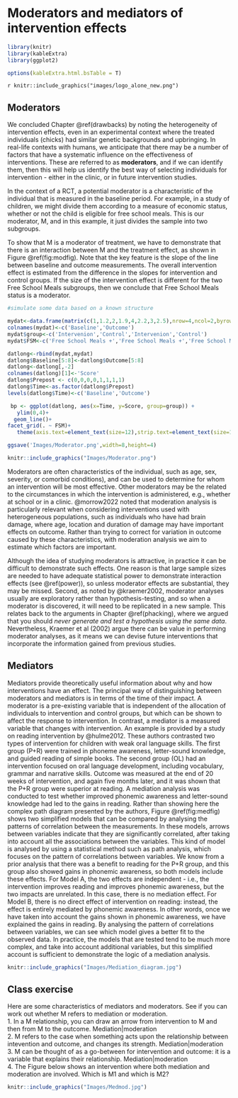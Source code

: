 # Moderators and mediators of intervention effects {#mediators}

```r
library(knitr)
library(kableExtra)
library(ggplot2)

options(kableExtra.html.bsTable = T)
```
`r knitr::include_graphics("images/logo_alone_new.png")`


## Moderators  
We concluded Chapter \@ref(drawbacks) by noting the heterogeneity of intervention effects, even in an experimental context where the treated individuals (chicks) had similar genetic backgrounds and upbringing. In real-life contexts with humans, we anticipate that there may be a number of factors that have a systematic influence on the effectiveness of interventions.  These are referred to as **moderators**, and if we can identify them, then this will help us identify the best way of selecting individuals for intervention - either in the clinic, or in future intervention studies. 

In the context of a RCT, a potential moderator is a characteristic of the individual that is measured in the baseline period. For example, in a study of children, we might divide them according to a measure of economic status, whether or not the child is eligible for free school meals. This is our moderator, M, and in this example, it just divides the sample into two subgroups. 

To show that M is a moderator of treatment, we have to demonstrate that there is an interaction between M and the treatment effect, as shown in Figure \@ref(fig:modfig).  Note that the key feature is the slope of the line between baseline and outcome measurements. The overall intervention effect is estimated from the difference in the slopes for intervention and control groups. If the size of the intervention effect is different for the two Free School Meals subgroups, then we conclude that Free School Meals status is a moderator. 


```r
#simulate some data based on a known structure

mydat<-data.frame(matrix(c(1,1.2,2,1.9,4,2.2,3,2.5),nrow=4,ncol=2,byrow=F))
colnames(mydat)<-c('Baseline','Outcome')
mydat$group<-c('Intervenion','Control','Intervenion','Control')
mydat$FSM<-c('Free School Meals +','Free School Meals +','Free School Meals -','Free School Meals -')

datlong<-rbind(mydat,mydat)
datlong$Baseline[5:8]<-datlong$Outcome[5:8]
datlong<-datlong[,-2]
colnames(datlong)[1]<-'Score'
datlong$Prepost <- c(0,0,0,0,1,1,1,1)
datlong$Time<-as.factor(datlong$Prepost)
levels(datlong$Time)<-c('Baseline','Outcome')

 bp <- ggplot(datlong, aes(x=Time, y=Score, group=group)) + 
   ylim(0,4)+
  geom_line()+
facet_grid(. ~ FSM)+
   theme(axis.text=element_text(size=12),strip.text=element_text(size=14))

ggsave('Images/Moderator.png',width=8,height=4)

```

```r
knitr::include_graphics("Images/Moderator.png")

```
Moderators are often characteristics of the individual, such as age, sex, severity, or comorbid conditions), and can be used to determine for whom an intervention will be most effective. Other moderators may be the related to the circumstances in which the intervention is administered, e.g., whether at school or in a clinic. @morrow2022 noted that moderation analysis is particularly relevant when considering interventions used with heterogeneous populations, such as individuals who have had brain damage, where age, location and duration of damage may have important effects on outcome. Rather than trying to correct for variation in outcome caused by these characteristics, with moderation analysis we aim to estimate which factors are important.

Although the idea of studying moderators is attractive, in practice it can be difficult to demonstrate such effects. One reason is that large sample sizes are needed to have adequate statistical power to demonstrate interaction effects (see \@ref(power)), so unless moderator effects are substantial, they may be missed. Second, as noted by @kraemer2002, moderator analyses usually are exploratory rather than hypothesis-testing, and so when a moderator is discovered, it will need to be replicated in a new sample. This relates back to the arguments in Chapter \@ref(phacking), where we argued that you should *never generate and test a hypothesis using the same data*. Nevertheless, Kraemer et al (2002) argue there can be value in performing moderator analyses, as it means we can devise future interventions that incorporate the information gained from previous studies. 

## Mediators  
Mediators provide theoretically useful information about why and how interventions have an effect. The principal way of distinguishing between moderators and mediators is in terms of the time of their impact. A moderator is a pre-existing variable that is independent of the allocation of individuals to intervention and control groups, but which can be shown to affect the response to intervention.  In contrast, a mediator is a measured variable that changes with intervention. An example is provided by a study on reading intervention by @hulme2012. These authors contrasted two types of intervention for children with weak oral language skills. The first group (P+R) were trained in phoneme awareness,  letter-sound knowledge, and guided reading of simple books. The second group (OL) had an intervention focused on oral language development, including vocabulary, grammar and narrative skills. Outcome was measured at the end of 20 weeks of intervention, and again five months later, and it was shown that the P+R group were superior at reading. A mediation analysis was conducted to test whether improved phonemic awareness and letter-sound knowledge had led to the gains in reading. Rather than showing here the complex path diagram presented by the authors, Figure \@ref(fig:medfig) shows two simplified models that can be compared by analysing the patterns of correlation between the measurements. In these models, arrows between variables indicate that they are significantly correlated, after taking into account all the associations between the variables.  This kind of model is analysed by using a statistical method such as path analysis, which focuses on the pattern of correlations between variables.  We know from a prior analysis that there was a benefit to reading for the P+R group, and this group also showed gains in phonemic awareness, so both models include these effects. For Model A, the two effects are independent - i.e., the intervention improves reading and improves phonemic awareness, but the two impacts are unrelated. In this case, there is no mediation effect. For Model B, there is no direct effect of intervention on reading: instead, the effect is entirely mediated by phonemic awareness. In other words, once we have taken into account the gains shown in phonemic awareness, we have explained the gains in reading. By analysing the pattern of correlations between variables, we can see which model gives a better fit to the observed data. In practice, the models that are tested tend to be much more complex, and take into account additional variables, but this simplified account is sufficient to demonstrate the logic of a mediation analysis. 

```r
knitr::include_graphics("Images/Mediation_diagram.jpg")

```

## Class exercise

Here are some characteristics of mediators and moderators. See if you can work out whether M refers to mediation or moderation.  
1. In a M relationship, you can draw an arrow from intervention to M and then from M to the outcome.  Mediation|moderation  
2. M refers to the case when something acts upon the relationship between intevention and outcome, and changes its strength.  Mediation|moderation  
3. M can be thought of as a go-between for intervention and outcome: it is a variable that explains their relationship.  Mediation|moderation  
4. The Figure below shows an intervention where both mediation and moderation are involved. Which is M1 and which is M2?
```r
knitr::include_graphics("Images/Medmod.jpg")

```


